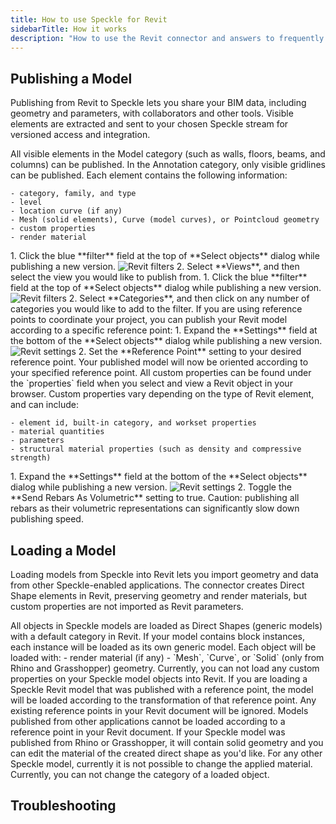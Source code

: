 ```yaml
---
title: How to use Speckle for Revit
sidebarTitle: How it works
description: "How to use the Revit connector and answers to frequently asked questions"
---
```


## Publishing a Model

Publishing from Revit to Speckle lets you share your BIM data, including geometry and parameters, with collaborators and other tools. Visible elements are extracted and sent to your chosen Speckle stream for versioned access and integration.

<AccordionGroup>

  <Accordion title="What types of Revit elements can I publish to Speckle?">
  All visible elements in the Model category (such as walls, floors, beams, and columns) can be published. In the Annotation category, only visible gridlines can be published. Each element contains the following information:

    - category, family, and type
    - level
    - location curve (if any)
    - Mesh (solid elements), Curve (model curves), or Pointcloud geometry
    - custom properties
    - render material

  </Accordion>

<Accordion title="How do I publish models from Revit views?">
1. Click the blue **filter** field at the top of **Select objects** dialog while publishing a new version.
<Frame>
    <img src="/images/connectors/revit_filters.jpg" alt="Revit filters" />
</Frame>
2. Select **Views**, and then select the view you would like to publish from.
</Accordion>

<Accordion title="How do I publish models by Revit category?">
1. Click the blue **filter** field at the top of **Select objects** dialog while publishing a new version.
<Frame>
    <img src="/images/connectors/revit_filters.jpg" alt="Revit filters" />
</Frame>
2. Select **Categories**, and then click on any number of categories you would like to add to the filter.
</Accordion>

<Accordion title="How do I make sure my Revit model is aligned with my other Speckle models?">
If you are using reference points to coordinate your project, you can publish your Revit model according to a specific reference point:
1. Expand the **Settings** field at the bottom of the **Select objects** dialog while publishing a new version.
<Frame>
    <img src="/images/connectors/revit_settings.jpg" alt="Revit settings" />
</Frame>
2. Set the **Reference Point** setting to your desired reference point.
Your published model will now be oriented according to your specified reference point.
</Accordion>

<Accordion title="How do I see the custom properties on my published Revit elements, like parameters or material quantities?">
All custom properties can be found under the `properties` field when you select and view a Revit object in your browser.
Custom properties vary depending on the type of Revit element, and can include:

    - element id, built-in category, and workset properties
    - material quantities
    - parameters
    - structural material properties (such as density and compressive strength)

</Accordion>

<Accordion title="How do I publish my rebar as solid objects instead of curves?">
1. Expand the **Settings** field at the bottom of the **Select objects** dialog while publishing a new version.
<Frame>
    <img src="/images/connectors/revit_settings.jpg" alt="Revit settings" />
</Frame>
2. Toggle the **Send Rebars As Volumetric** setting to true.
Caution: publishing all rebars as their volumetric representations can significantly slow down publishing speed. 
</Accordion>

</AccordionGroup>

## Loading a Model

Loading models from Speckle into Revit lets you import geometry and data from other Speckle-enabled applications. The connector creates Direct Shape elements in Revit, preserving geometry and render materials, but custom properties are not imported as Revit parameters.

<AccordionGroup>
  
  <Accordion title="How are Speckle models loaded in Revit?">
  All objects in Speckle models are loaded as Direct Shapes (generic models) with a default category in Revit. If your model contains block instances, each instance will be loaded as its own generic model. Each object will be loaded with:
  - render material (if any)
  - `Mesh`, `Curve`, or `Solid` (only from Rhino and Grasshopper) geometry.
  </Accordion>

<Accordion title="Can I load custom properties in Revit, like parameters?">
  Currently, you can not load any custom properties on your Speckle model objects into Revit.
</Accordion>

<Accordion title="How do I load a Speckle Model according to a specific reference point in Revit?">
  If you are loading a Speckle Revit model that was published with a reference point, the model will be loaded according to the transformation of that reference point. 
  Any existing reference points in your Revit document will be ignored. 
  Models published from other applications cannot be loaded according to a reference point in your Revit document.
</Accordion>

<Accordion title="How do I change the material of a Speckle model object I loaded in Revit?">
  If your Speckle model was published from Rhino or Grasshopper, it will contain
  solid geometry and you can edit the material of the created direct shape as
  you'd like. For any other Speckle model, currently it is not possible to
  change the applied material.
</Accordion>

  <Accordion title="How do I change the category of a Speckle model object I loaded in Revit?">
  Currently, you can not change the category of a loaded object.
  </Accordion>
  
</AccordionGroup>

## Troubleshooting


<ConnectorTroubleshooting app="Revit" />



<LearnMore />
